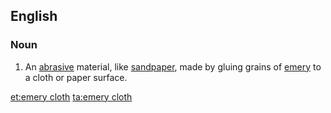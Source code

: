 ==English==
{{wikipedia}}
===Noun===
{{en-noun|-}}

# An [[abrasive]] material, like [[sandpaper]], made by gluing grains of [[emery]] to a cloth or paper surface.

[[et:emery cloth]]
[[ta:emery cloth]]